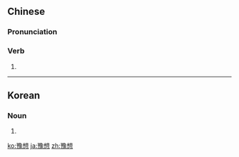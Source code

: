 ==Chinese==
{{zh-forms}}

===Pronunciation===
{{zh-pron
|m=yùxiǎng
|cat=v
}}

===Verb===
{{zh-verb}}

# {{alternative form of|預想|lang=zh}}

----

==Korean==
{{ko-hanjatab}}

===Noun===
{{ko-noun|hj|hangeul=예상}}

# {{hanja form of|예상|[[expectation]], [[anticipation]]}}

[[ko:豫想]]
[[ja:豫想]]
[[zh:豫想]]
